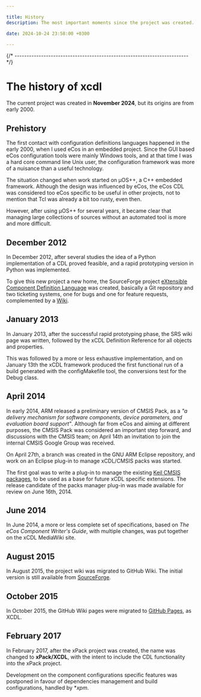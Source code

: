 ```yaml
---

title: History
description: The most important moments since the project was created.

date: 2024-10-24 23:58:00 +0300

---
```


{/* ------------------------------------------------------------------------ */}

# The history of xcdl

The current project was created in **November 2024**, but its origins
are from early 2000.

## Prehistory

The first contact with configuration definitions languages happened in the early 2000, when I used eCos in an embedded project. Since the GUI based eCos configuration tools were mainly Windows tools, and at that time I was a hard core command line Unix user, the configuration framework was more of a nuisance than a useful technology.

The situation changed when work started on µOS++, a C++ embedded framework. Although the design was influenced by eCos, the eCos CDL was considered too eCos specific to be useful in other projects, not to mention that Tcl was already a bit too rusty, even then.

However, after using µOS++ for several years, it became clear that managing large collections of sources without an automated tool is more and more difficult.

## December 2012

In December 2012, after several studies the idea of a Python implementation of a CDL proved feasible, and a rapid prototyping version in Python was implemented.

To give this new project a new home, the SourceForge project
[eXtensible Component Definition Language](https://sourceforge.net/projects/xcdl/)
was created, basically a Git repository and two ticketing systems, one for bugs and one for feature requests, complemented by a
[Wiki](https://xcdl.sourceforge.net/wiki/).

## January 2013

In January 2013, after the successful rapid prototyping phase, the SRS wiki page was written, followed by the xCDL Definition Reference for all objects and properties.

This was followed by a more or less exhaustive implementation, and on January 13th the xCDL framework produced the first functional run of a build generated with the configMakefile tool, the conversions test for the Debug class.

## April 2014

In early 2014, ARM released a preliminary version of CMSIS Pack, as a *"a delivery mechanism for software components, device parameters, and evaluation board support"*. Although far from eCos and aiming at different purposes, the CMSIS Pack was considered an important step forward, and discussions with the CMSIS team; on April 14th an invitation to join the internal CMSIS Google Group was received.

On April 27th, a branch was created in the GNU ARM Eclipse repository, and work on an Eclipse plug-in to manage xCDL/CMSIS packs was started.

The first goal was to write a plug-in to manage the existing [Keil CMSIS packages](https://www.keil.com/pack), to be used as a base for future xCDL specific extensions. The release candidate of the packs manager plug-in was made available for review on June 16th, 2014.

## June 2014

In June 2014, a more or less complete set of specifications, based on *The eCos Component Writer's Guide*, with multiple changes, was put together on the xCDL MediaWiki site.

## August 2015

In August 2015, the project wiki was migrated to GitHub Wiki. The initial version is still available from [SourceForge](https://xcdl.sourceforge.net/wiki/).

## October 2015

In October 2015, the GitHub Wiki pages were migrated to [GitHub Pages](https://xcdl.github.io), as XCDL.

## February 2017

In February 2017, after the xPack project was created, the name was
changed to **xPack/XCDL**, with the intent to include the CDL
functionality into the xPack project.

Development on the component configurations specific features was
postponed in favour
of dependencies management and build configurations,
handled by **xpm*.

